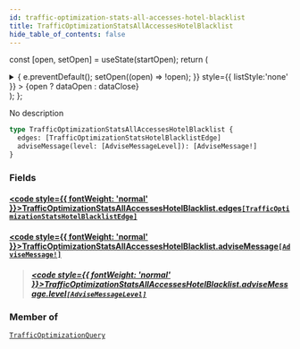 ```yaml
---
id: traffic-optimization-stats-all-accesses-hotel-blacklist
title: TrafficOptimizationStatsAllAccessesHotelBlacklist
hide_table_of_contents: false
---
```






const [open, setOpen] = useState(startOpen);
return (
<details {...(open ? { open: true } : {})} className="details" style={{ border:'none', boxShadow:'none', background:'var(--ifm-background-color)' }}>
<summary
onClick={(e) => {
e.preventDefault();
setOpen((open) => !open);
}}
style={{ listStyle:'none' }} >
{open ? dataOpen : dataClose}
</summary>
{open && children}
</details>
);
};

No description

```graphql
type TrafficOptimizationStatsAllAccessesHotelBlacklist {
  edges: [TrafficOptimizationStatsHotelBlacklistEdge]
  adviseMessage(level: [AdviseMessageLevel]): [AdviseMessage!]
}
```

### Fields

#### [<code style={{ fontWeight: 'normal' }}>TrafficOptimizationStatsAllAccessesHotelBlacklist.<b>edges</b></code>](#)<Bullet />[`[TrafficOptimizationStatsHotelBlacklistEdge]`](/api/objects/traffic-optimization-stats-hotel-blacklist-edge) <Badge class="badge badge--secondary" text="list"/> <Badge class="badge badge--secondary" text="object"/>

>

#### [<code style={{ fontWeight: 'normal' }}>TrafficOptimizationStatsAllAccessesHotelBlacklist.<b>adviseMessage</b></code>](#)<Bullet />[`[AdviseMessage!]`](/api/objects/advise-message) <Badge class="badge badge--secondary" text="list"/> <Badge class="badge badge--secondary" text="object"/>

> ##### [<code style={{ fontWeight: 'normal' }}>TrafficOptimizationStatsAllAccessesHotelBlacklist.adviseMessage.<b>level</b></code>](#)<Bullet />[`[AdviseMessageLevel]`](/api/enums/advise-message-level) <Badge class="badge badge--secondary" text="list"/> <Badge class="badge badge--secondary" text="enum"/>

### Member of

[`TrafficOptimizationQuery`](/api/objects/traffic-optimization-query) <Badge class="badge badge--secondary" text="object"/>
